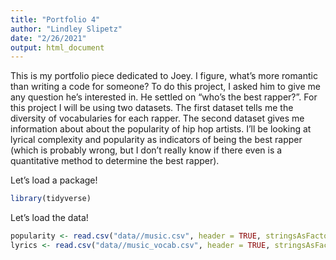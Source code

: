 ```yaml
---
title: "Portfolio 4"
author: "Lindley Slipetz"
date: "2/26/2021"
output: html_document
---
```


This is my portfolio piece dedicated to Joey. I figure, what's more romantic than writing a code for someone? To do this project, I asked him to give me any question he's interested in. He settled on "who's the best rapper?". For this project I will be using two datasets. The first dataset tells me the diversity of vocabularies for each rapper. The second dataset gives me information about about the popularity of hip hop artists. I'll be looking at lyrical complexity and popularity as indicators of being the best rapper (which is probably wrong, but I don't really know if there even is a quantitative method to determine the best rapper).

Let's load a package!

```r
library(tidyverse)
```

Let's load the data!

```r
popularity <- read.csv("data//music.csv", header = TRUE, stringsAsFactors = FALSE)
lyrics <- read.csv("data//music_vocab.csv", header = TRUE, stringsAsFactors = FALSE)
```

